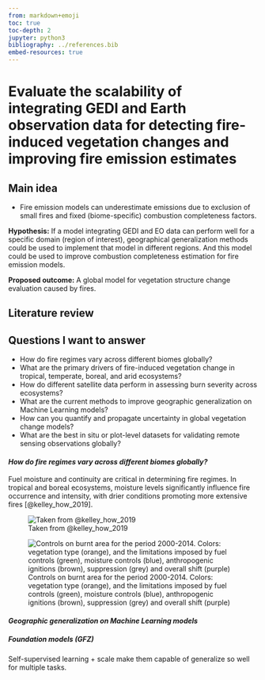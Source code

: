 ```yaml
---
from: markdown+emoji
toc: true
toc-depth: 2
jupyter: python3
bibliography: ../references.bib
embed-resources: true
---
```


# Evaluate the scalability of integrating GEDI and Earth observation data for detecting fire-induced vegetation changes and improving fire emission estimates 

## Main idea

-  Fire emission models can underestimate emissions due to exclusion of small fires and fixed (biome-specific) combustion completeness factors.

:::{layout-ncol="2"}

**Hypothesis:** If a model integrating GEDI and EO data can perform well for a specific domain (region of interest), geographical generalization methods could be used to implement that model in different regions. And this model could be used to improve combustion completeness estimation for fire emission models. 

**Proposed outcome:** A global model for vegetation structure change evaluation caused by fires.

:::

## Literature review

## Questions I want to answer

- How do fire regimes vary across different biomes globally?
- What are the primary drivers of fire-induced vegetation change in tropical, temperate, boreal, and arid ecosystems?
- How do different satellite data perform in assessing burn severity across ecosystems?
- What are the current methods to improve geographic generalization on Machine Learning models?
- How can you quantify and propagate uncertainty in global vegetation change models?
- What are the best in situ or plot-level datasets for validating remote sensing observations globally?

#### ***How do fire regimes vary across different biomes globally?***

Fuel moisture and continuity are critical in determining fire regimes. In tropical and boreal ecosystems, moisture levels significantly influence fire occurrence and intensity, with drier conditions promoting more extensive fires [@kelley_how_2019].

::: {layout-ncol="2"}

![Taken from @kelley_how_2019](https://media.springernature.com/lw685/springer-static/image/art%3A10.1038%2Fs41558-019-0540-7/MediaObjects/41558_2019_540_Fig2_HTML.png?as=webp)

![Controls on burnt area for the period 2000-2014. Colors: vegetation type (orange), and the limitations imposed by fuel controls (green), moisture controls (blue), anthropogenic ignitions (brown), suppression (grey) and overall shift (purple)](https://media.springernature.com/lw685/springer-static/image/art%3A10.1038%2Fs41558-019-0540-7/MediaObjects/41558_2019_540_Fig4_HTML.png?as=webp)

:::

#### ***Geographic generalization on Machine Learning models***


##### Foundation models (GFZ)

Self-supervised learning + scale make them capable of generalize so well for multiple tasks.